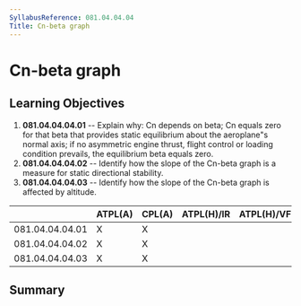 ```yaml
---
SyllabusReference: 081.04.04.04
Title: Cn-beta graph
---
```


# Cn-beta graph

## Learning Objectives

1.  **081.04.04.04.01** -- Explain why: Cn depends on beta; Cn equals zero for
    that beta that provides static equilibrium about the aeroplane"s normal axis;
    if no asymmetric engine thrust, flight control or loading condition prevails,
    the equilibrium beta equals zero.
2.  **081.04.04.04.02** -- Identify how the slope of the Cn-beta graph is a
    measure for static directional stability.
3.  **081.04.04.04.03** -- Identify how the slope of the Cn-beta graph is
    affected by altitude.

|                 | ATPL(A) | CPL(A) | ATPL(H)/IR | ATPL(H)/VFR | CPL(H) | IR  | CBIR(A) |
| --------------- | ------- | ------ | ---------- | ----------- | ------ | --- | ------- |
| 081.04.04.04.01 | X       | X      |            |             |        |     |         |
| 081.04.04.04.02 | X       | X      |            |             |        |     |         |
| 081.04.04.04.03 | X       | X      |            |             |        |     |         |

## Summary
